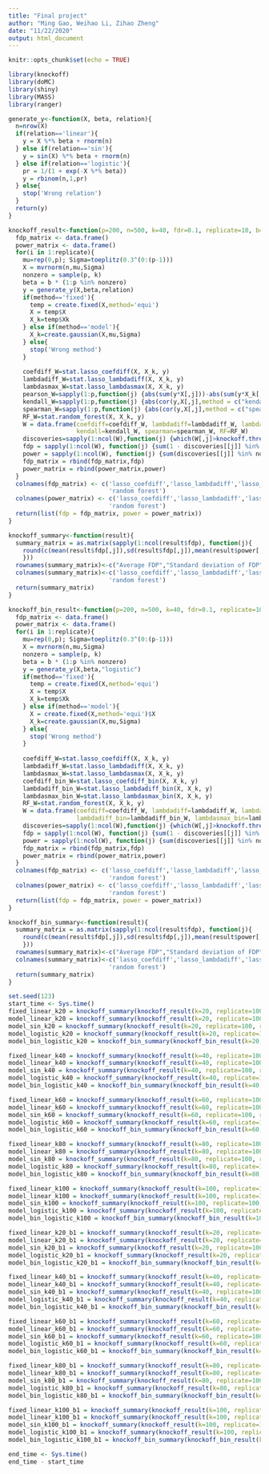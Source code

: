 ```yaml
---
title: "Final project"
author: "Ming Gao, Weihao Li, Zihao Zheng"
date: "11/22/2020"
output: html_document
---
```


```r
knitr::opts_chunk$set(echo = TRUE)
```

```r
library(knockoff)
library(doMC)
library(shiny)
library(MASS)
library(ranger)
```

```r
generate_y<-function(X, beta, relation){
  n=nrow(X)
  if(relation=='linear'){
    y = X %*% beta + rnorm(n)
  } else if(relation=='sin'){
    y = sin(X) %*% beta + rnorm(n)
  } else if(relation=='logistic'){
    pr = 1/(1 + exp(-X %*% beta))
    y = rbinom(n,1,pr)
  } else{
    stop('Wrong relation')
  }
  return(y)
}
```

```r
knockoff_result<-function(p=200, n=500, k=40, fdr=0.1, replicate=10, b=3.5, relation='linear', method='fixed'){
  fdp_matrix <- data.frame()
  power_matrix <- data.frame()
  for(i in 1:replicate){
    mu=rep(0,p); Sigma=toeplitz(0.3^(0:(p-1)))
    X = mvrnorm(n,mu,Sigma)
    nonzero = sample(p, k)
    beta = b * (1:p %in% nonzero)
    y = generate_y(X,beta,relation)
    if(method=='fixed'){
      temp = create.fixed(X,method='equi')
      X = temp$X
      X_k=temp$Xk
    } else if(method=='model'){
      X_k=create.gaussian(X,mu,Sigma)
    } else{
      stop('Wrong method')
    }
    
    coefdiff_W=stat.lasso_coefdiff(X, X_k, y)
    lambdadiff_W=stat.lasso_lambdadiff(X, X_k, y)
    lambdasmax_W=stat.lasso_lambdasmax(X, X_k, y)
    pearson_W=sapply(1:p,function(j) {abs(sum(y*X[,j]))-abs(sum(y*X_k[,j]))})
    kendall_W=sapply(1:p,function(j) {abs(cor(y,X[,j],method = c("kendall")))-abs(cor(y,X_k[,j],method = c("kendall")))})
    spearman_W=sapply(1:p,function(j) {abs(cor(y,X[,j],method = c("spearman")))-abs(cor(y,X_k[,j],method = c("spearman")))})
    RF_W=stat.random_forest(X, X_k, y)
    W = data.frame(coefdiff=coefdiff_W, lambdadiff=lambdadiff_W, lambdasmax=lambdasmax_W, pearson=pearson_W,
                   kendall=kendall_W, spearman=spearman_W, RF=RF_W)
    discoveries=sapply(1:ncol(W),function(j) {which(W[,j]>knockoff.threshold(W[,j],fdr))})
    fdp = sapply(1:ncol(W), function(j) {sum(1 - discoveries[[j]] %in% nonzero)/max(length(discoveries[[j]]),1)})
    power = sapply(1:ncol(W), function(j) {sum(discoveries[[j]] %in% nonzero)/k})
    fdp_matrix = rbind(fdp_matrix,fdp)
    power_matrix = rbind(power_matrix,power)
  }
  colnames(fdp_matrix) <- c('lasso_coefdiff','lasso_lambdadiff','lasso_lambdasmax', 'pearson', 'kendall', 'spearman',
                            'random forest')
  colnames(power_matrix) <- c('lasso_coefdiff','lasso_lambdadiff','lasso_lambdasmax', 'pearson', 'kendall', 'spearman',
                            'random forest')
  return(list(fdp = fdp_matrix, power = power_matrix))
}
```

```r
knockoff_summary<-function(result){
  summary_matrix = as.matrix(sapply(1:ncol(result$fdp), function(j){
    round(c(mean(result$fdp[,j]),sd(result$fdp[,j]),mean(result$power[,j]),sd(result$power[,j])),4)
    }))
  rownames(summary_matrix)<-c("Average FDP","Standard deviation of FDP", "Average power", "Standard deviation of power")
  colnames(summary_matrix)<-c('lasso_coefdiff','lasso_lambdadiff','lasso_lambdasmax', 'pearson', 'kendall', 'spearman',
                            'random forest')
  return(summary_matrix)
}
```

```r
knockoff_bin_result<-function(p=200, n=500, k=40, fdr=0.1, replicate=10, b=3.5, relation='logistic', method='model'){
  fdp_matrix <- data.frame()
  power_matrix <- data.frame()
  for(i in 1:replicate){
    mu=rep(0,p); Sigma=toeplitz(0.3^(0:(p-1)))
    X = mvrnorm(n,mu,Sigma)
    nonzero = sample(p, k)
    beta = b * (1:p %in% nonzero)
    y = generate_y(X,beta,"logistic")
    if(method=='fixed'){
      temp = create.fixed(X,method='equi')
      X = temp$X
      X_k=temp$Xk
    } else if(method=='model'){
      X = create.fixed(X,method='equi')$X
      X_k=create.gaussian(X,mu,Sigma)
    } else{
      stop('Wrong method')
    }
    
    coefdiff_W=stat.lasso_coefdiff(X, X_k, y)
    lambdadiff_W=stat.lasso_lambdadiff(X, X_k, y)
    lambdasmax_W=stat.lasso_lambdasmax(X, X_k, y)
    coefdiff_bin_W=stat.lasso_coefdiff_bin(X, X_k, y)
    lambdadiff_bin_W=stat.lasso_lambdadiff_bin(X, X_k, y)
    lambdasmax_bin_W=stat.lasso_lambdasmax_bin(X, X_k, y)
    RF_W=stat.random_forest(X, X_k, y)
    W = data.frame(coefdiff=coefdiff_W, lambdadiff=lambdadiff_W, lambdasmax=lambdasmax_W, coefdiff_bin=coefdiff_bin_W,
                   lambdadiff_bin=lambdadiff_bin_W, lambdasmax_bin=lambdasmax_bin_W, RF=RF_W)
    discoveries=sapply(1:ncol(W),function(j) {which(W[,j]>knockoff.threshold(W[,j],fdr))})
    fdp = sapply(1:ncol(W), function(j) {sum(1 - discoveries[[j]] %in% nonzero)/max(length(discoveries[[j]]),1)})
    power = sapply(1:ncol(W), function(j) {sum(discoveries[[j]] %in% nonzero)/k})
    fdp_matrix = rbind(fdp_matrix,fdp)
    power_matrix = rbind(power_matrix,power)
  }
  colnames(fdp_matrix) <- c('lasso_coefdiff','lasso_lambdadiff','lasso_lambdasmax', 'coefdiff_bin', 'lambdadiff_bin', 'lambdasmax_bin',
                            'random forest')
  colnames(power_matrix) <- c('lasso_coefdiff','lasso_lambdadiff','lasso_lambdasmax', 'coefdiff_bin', 'lambdadiff_bin', 'lambdasmax_bin',
                            'random forest')
  return(list(fdp = fdp_matrix, power = power_matrix))
}
```

```r
knockoff_bin_summary<-function(result){
  summary_matrix = as.matrix(sapply(1:ncol(result$fdp), function(j){
    round(c(mean(result$fdp[,j]),sd(result$fdp[,j]),mean(result$power[,j]),sd(result$power[,j])),4)
    }))
  rownames(summary_matrix)<-c("Average FDP","Standard deviation of FDP", "Average power", "Standard deviation of power")
  colnames(summary_matrix)<-c('lasso_coefdiff','lasso_lambdadiff','lasso_lambdasmax', 'coefdiff_bin', 'lambdadiff_bin', 'lambdasmax_bin',
                            'random forest')
  return(summary_matrix)
}
```

```r
set.seed(123)
start_time <- Sys.time()
fixed_linear_k20 = knockoff_summary(knockoff_result(k=20, replicate=100, relation='linear', method='fixed'))
model_linear_k20 = knockoff_summary(knockoff_result(k=20, replicate=100, relation='linear', method='model'))
model_sin_k20 = knockoff_summary(knockoff_result(k=20, replicate=100, relation='sin', method='model'))
model_logistic_k20 = knockoff_summary(knockoff_result(k=20, replicate=100, relation='logistic', method='model'))
model_bin_logistic_k20 = knockoff_bin_summary(knockoff_bin_result(k=20, replicate=100, relation='logistic', method='model'))
```

```r
fixed_linear_k40 = knockoff_summary(knockoff_result(k=40, replicate=100, relation='linear', method='fixed'))
model_linear_k40 = knockoff_summary(knockoff_result(k=40, replicate=100, relation='linear', method='model'))
model_sin_k40 = knockoff_summary(knockoff_result(k=40, replicate=100, relation='sin', method='model'))
model_logistic_k40 = knockoff_summary(knockoff_result(k=40, replicate=100, relation='logistic', method='model'))
model_bin_logistic_k40 = knockoff_bin_summary(knockoff_bin_result(k=40, replicate=100, relation='logistic', method='model'))
```

```r
fixed_linear_k60 = knockoff_summary(knockoff_result(k=60, replicate=100, relation='linear', method='fixed'))
model_linear_k60 = knockoff_summary(knockoff_result(k=60, replicate=100, relation='linear', method='model'))
model_sin_k60 = knockoff_summary(knockoff_result(k=60, replicate=100, relation='sin', method='model'))
model_logistic_k60 = knockoff_summary(knockoff_result(k=60, replicate=100, relation='logistic', method='model'))
model_bin_logistic_k60 = knockoff_bin_summary(knockoff_bin_result(k=60, replicate=100, relation='logistic', method='model'))
```

```r
fixed_linear_k80 = knockoff_summary(knockoff_result(k=80, replicate=100, relation='linear', method='fixed'))
model_linear_k80 = knockoff_summary(knockoff_result(k=80, replicate=100, relation='linear', method='model'))
model_sin_k80 = knockoff_summary(knockoff_result(k=80, replicate=100, relation='sin', method='model'))
model_logistic_k80 = knockoff_summary(knockoff_result(k=80, replicate=100, relation='logistic', method='model'))
model_bin_logistic_k80 = knockoff_bin_summary(knockoff_bin_result(k=80, replicate=100, relation='logistic', method='model'))
```

```r
fixed_linear_k100 = knockoff_summary(knockoff_result(k=100, replicate=100, relation='linear', method='fixed'))
model_linear_k100 = knockoff_summary(knockoff_result(k=100, replicate=100, relation='linear', method='model'))
model_sin_k100 = knockoff_summary(knockoff_result(k=100, replicate=100, relation='sin', method='model'))
model_logistic_k100 = knockoff_summary(knockoff_result(k=100, replicate=100, relation='logistic', method='model'))
model_bin_logistic_k100 = knockoff_bin_summary(knockoff_bin_result(k=100, replicate=100, relation='logistic', method='model'))
```

```r
fixed_linear_k20_b1 = knockoff_summary(knockoff_result(k=20, replicate=100, b=1, relation='linear', method='fixed'))
model_linear_k20_b1 = knockoff_summary(knockoff_result(k=20, replicate=100, b=1, relation='linear', method='model'))
model_sin_k20_b1 = knockoff_summary(knockoff_result(k=20, replicate=100, b=1, relation='sin', method='model'))
model_logistic_k20_b1 = knockoff_summary(knockoff_result(k=20, replicate=100, b=1, relation='logistic', method='model'))
model_bin_logistic_k20_b1 = knockoff_bin_summary(knockoff_bin_result(k=20, replicate=100, b=1, relation='logistic', method='model'))
```

```r
fixed_linear_k40_b1 = knockoff_summary(knockoff_result(k=40, replicate=100, b=1, relation='linear', method='fixed'))
model_linear_k40_b1 = knockoff_summary(knockoff_result(k=40, replicate=100, b=1, relation='linear', method='model'))
model_sin_k40_b1 = knockoff_summary(knockoff_result(k=40, replicate=100, b=1, relation='sin', method='model'))
model_logistic_k40_b1 = knockoff_summary(knockoff_result(k=40, replicate=100, b=1, relation='logistic', method='model'))
model_bin_logistic_k40_b1 = knockoff_bin_summary(knockoff_bin_result(k=40, replicate=100, b=1, relation='logistic', method='model'))
```

```r
fixed_linear_k60_b1 = knockoff_summary(knockoff_result(k=60, replicate=100, b=1, relation='linear', method='fixed'))
model_linear_k60_b1 = knockoff_summary(knockoff_result(k=60, replicate=100, b=1, relation='linear', method='model'))
model_sin_k60_b1 = knockoff_summary(knockoff_result(k=60, replicate=100, b=1, relation='sin', method='model'))
model_logistic_k60_b1 = knockoff_summary(knockoff_result(k=60, replicate=100, b=1, relation='logistic', method='model'))
model_bin_logistic_k60_b1 = knockoff_bin_summary(knockoff_bin_result(k=60, replicate=100, b=1, relation='logistic', method='model'))
```

```r
fixed_linear_k80_b1 = knockoff_summary(knockoff_result(k=80, replicate=100, b=1, relation='linear', method='fixed'))
model_linear_k80_b1 = knockoff_summary(knockoff_result(k=80, replicate=100, b=1, relation='linear', method='model'))
model_sin_k80_b1 = knockoff_summary(knockoff_result(k=80, replicate=100, b=1, relation='sin', method='model'))
model_logistic_k80_b1 = knockoff_summary(knockoff_result(k=80, replicate=100, b=1, relation='logistic', method='model'))
model_bin_logistic_k80_b1 = knockoff_bin_summary(knockoff_bin_result(k=80, replicate=100, b=1, relation='logistic', method='model'))
```


```r
fixed_linear_k100_b1 = knockoff_summary(knockoff_result(k=100, replicate=100, b=1, relation='linear', method='fixed'))
model_linear_k100_b1 = knockoff_summary(knockoff_result(k=100, replicate=100, b=1, relation='linear', method='model'))
model_sin_k100_b1 = knockoff_summary(knockoff_result(k=100, replicate=100, b=1, relation='sin', method='model'))
model_logistic_k100_b1 = knockoff_summary(knockoff_result(k=100, replicate=100, b=1, relation='logistic', method='model'))
model_bin_logistic_k100_b1 = knockoff_bin_summary(knockoff_bin_result(k=100, replicate=100, b=1, relation='logistic', method='model'))

end_time <- Sys.time()
end_time - start_time
```



